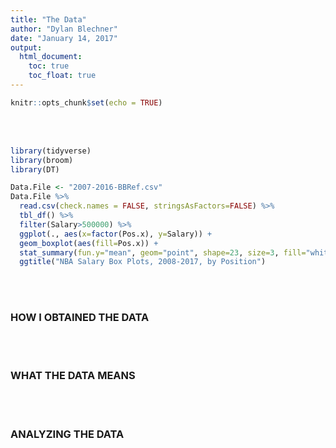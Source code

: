 ```yaml
---
title: "The Data"
author: "Dylan Blechner"
date: "January 14, 2017"
output:
  html_document:
    toc: true
    toc_float: true
---
```


```r
knitr::opts_chunk$set(echo = TRUE)
```
<br><br>

```r
library(tidyverse)
library(broom)
library(DT)

Data.File <- "2007-2016-BBRef.csv"
Data.File %>%
  read.csv(check.names = FALSE, stringsAsFactors=FALSE) %>%
  tbl_df() %>%
  filter(Salary>500000) %>%
  ggplot(., aes(x=factor(Pos.x), y=Salary)) + 
  geom_boxplot(aes(fill=Pos.x)) +
  stat_summary(fun.y="mean", geom="point", shape=23, size=3, fill="white") +
  ggtitle("NBA Salary Box Plots, 2008-2017, by Position")
```
<br><br>

### HOW I OBTAINED THE DATA
<br><br>

### WHAT THE DATA MEANS
<br><br>

### ANALYZING THE DATA
<br><br>


